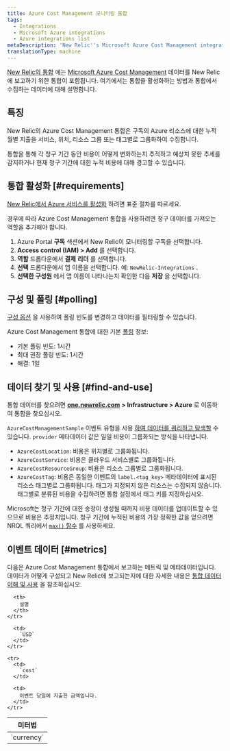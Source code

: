 ```yaml
---
title: Azure Cost Management 모니터링 통합
tags:
  - Integrations
  - Microsoft Azure integrations
  - Azure integrations list
metaDescription: 'New Relic''s Microsoft Azure Cost Management integration: what data it reports and how to enable it.'
translationType: machine
---
```


[New Relic의 통합](/docs/infrastructure/integrations-getting-started/getting-started/introduction-infrastructure-integrations) 에는 [Microsoft Azure Cost Management](https://docs.microsoft.com/en-us/azure/cost-management/) 데이터를 New Relic에 보고하기 위한 통합이 포함됩니다. 여기에서는 통합을 활성화하는 방법과 통합에서 수집하는 데이터에 대해 설명합니다.

## 특징

New Relic의 Azure Cost Management 통합은 구독의 Azure 리소스에 대한 누적 월별 지출을 서비스, 위치, 리소스 그룹 또는 태그별로 그룹화하여 수집합니다.

통합을 통해 각 청구 기간 동안 비용이 어떻게 변화하는지 추적하고 예상치 못한 추세를 감지하거나 현재 청구 기간에 대한 누적 비용에 대해 경고할 수 있습니다.

## 통합 활성화 [#requirements]

[New Relic에서 Azure 서비스를 활성화](/docs/infrastructure/microsoft-azure-integrations/getting-started/activate-azure-integrations) 하려면 표준 절차를 따르세요.

경우에 따라 Azure Cost Management 통합을 사용하려면 청구 데이터를 가져오는 역할을 추가해야 합니다.

1. Azure Portal **구독** 섹션에서 New Relic이 모니터링할 구독을 선택합니다.
2. **Access control (IAM) > Add** 를 선택합니다.
3. **역할** 드롭다운에서 **결제** **리더** 를 선택합니다.
4. **선택** 드롭다운에서 앱 이름을 선택합니다. 예: `NewRelic-Integrations` .
5. **선택한 구성원** 에서 앱 이름이 나타나는지 확인한 다음 **저장** 을 선택합니다.

## 구성 및 폴링 [#polling]

[구성 옵션](/docs/integrations/new-relic-integrations/getting-started/configure-polling-frequency-data-collection-cloud-integrations) 을 사용하여 폴링 빈도를 변경하고 데이터를 필터링할 수 있습니다.

Azure Cost Management 통합에 대한 기본 [폴링](/docs/infrastructure/microsoft-azure-integrations/azure-integrations-list/azure-polling-intervals-infrastructure-integrations) 정보:

* 기본 폴링 빈도: 1시간
* 최대 권장 폴링 빈도: 1시간
* 해결: 1일

## 데이터 찾기 및 사용 [#find-and-use]

통합 데이터를 찾으려면 [**one.newrelic.com**](http://one.newrelic.com) **> Infrastructure > Azure** 로 이동하여 통합을 찾으십시오.

`AzureCostManagementSample` 이벤트 유형을 사용 [하여 데이터를 쿼리하고 탐색할](/docs/using-new-relic/data/understand-data/query-new-relic-data) 수 있습니다. `provider` 메타데이터 값은 일일 비용이 그룹화되는 방식을 나타냅니다.

* `AzureCostLocation`: 비용은 위치별로 그룹화됩니다.
* `AzureCostService`: 비용은 클라우드 서비스별로 그룹화됩니다.
* `AzureCostResourceGroup`: 비용은 리소스 그룹별로 그룹화됩니다.
* `AzureCostTag`: 비용은 동일한 이벤트의 `label.<tag_key>` 메타데이터에 표시된 리소스 태그별로 그룹화됩니다. 태그가 지정되지 않은 리소스는 수집되지 않습니다. 태그별로 분류된 비용을 수집하려면 통합 설정에서 태그 키를 지정하십시오.

Microsoft는 청구 기간에 대한 송장이 생성될 때까지 비용 데이터를 업데이트할 수 있으므로 비용은 추정치입니다. 청구 기간에 누적된 비용의 가장 정확한 값을 얻으려면 NRQL 쿼리에서 [`max()` 함수](/docs/insights/nrql-new-relic-query-language/nrql-reference/nrql-syntax-components-functions#func-max) 를 사용하세요.

## 이벤트 데이터 [#metrics]

다음은 Azure Cost Management 통합에서 보고하는 메트릭 및 메타데이터입니다. 데이터가 어떻게 구성되고 New Relic에 보고되는지에 대한 자세한 내용은 [통합 데이터 이해 및 사용](/docs/infrastructure/integrations-getting-started/getting-started/understand-integration-data-data-types#metric) 을 참조하십시오.

<table>
  <thead>
    <tr>
      <th style={{ width: "290px" }}>
        미터법
      </th>

      <th>
        설명
      </th>
    </tr>
  </thead>

  <tbody>
    <tr>
      <td>
        `currency`
      </td>

      <td>
        `USD`
      </td>
    </tr>

    <tr>
      <td>
        `cost`
      </td>

      <td>
        이벤트 당일에 지출한 금액입니다.
      </td>
    </tr>
  </tbody>
</table>